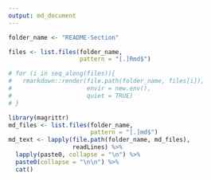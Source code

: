 ```yaml
---
output: md_document
---
```


```r
folder_name <- "README-Section"

files <- list.files(folder_name, 
                    pattern = "[.]Rmd$")

# for (i in seq_along(files)){
#   rmarkdown::render(file.path(folder_name, files[i]),
#                     envir = new.env(),
#                     quiet = TRUE)
# }
```

```r
library(magrittr)
md_files <- list.files(folder_name,
                       pattern = "[.]md$")
md_text <- lapply(file.path(folder_name, md_files),
                  readLines) %>% 
  lapply(paste0, collapse = "\n") %>% 
  paste0(collapse = "\n\n") %>% 
  cat()
```